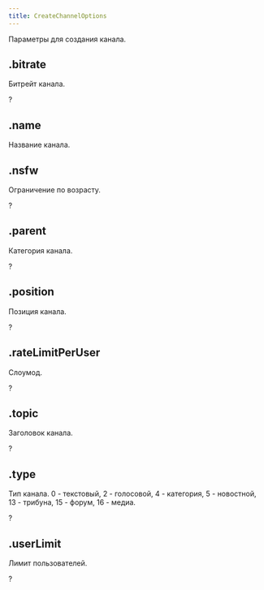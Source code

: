```yaml
---
title: CreateChannelOptions
---
```


Параметры для создания канала.

## .bitrate

Битрейт канала.

?<MdnRef dataType="Number" />

## .name

Название канала.

<MdnRef dataType="String" />

## .nsfw

Ограничение по возрасту.

?<MdnRef dataType="Boolean" />

## .parent

Категория канала.

?<MdnRef dataType="String" />

## .position

Позиция канала.

?<MdnRef dataType="Number" />

## .rateLimitPerUser

Слоумод.

?<MdnRef dataType="Number" />

## .topic

Заголовок канала.

?<MdnRef dataType="String" />

## .type

Тип канала. 0 - текстовый, 2 - голосовой, 4 - категория, 5 - новостной, 13 - трибуна, 15 - форум, 16 - медиа.

?<MdnRef dataType="Number" />

## .userLimit

Лимит пользователей.

?<MdnRef dataType="Number" />

